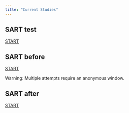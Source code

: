 ```yaml
---
title: "Current Studies"
---
```


## SART test

<div class="button">
<a href="https://simonhanzal.com/fatigue/sart_test.html" title="START test">START</a>
</div>

## SART before

<div class="button">
<a href="https://survey.eu.qualtrics.com/jfe/form/SV_d4f4DjaIkZXVs5E" title="SART before">START</a>
</div>

Warning: Multiple attempts require an anonymous window.

## SART after
<div class="button">
<a href="https://survey.eu.qualtrics.com/jfe/form/SV_80S6krZzOwwxNhY" title="SART after">START</a>
</div>


